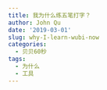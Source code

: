 ```yaml
---
title: 我为什么练五笔打字？
author: John Qu
date: '2019-03-01'
slug: why-I-learn-wubi-now
categories:
  - 贝贝60秒
tags:
  - 为什么
  - 工具
---
```

